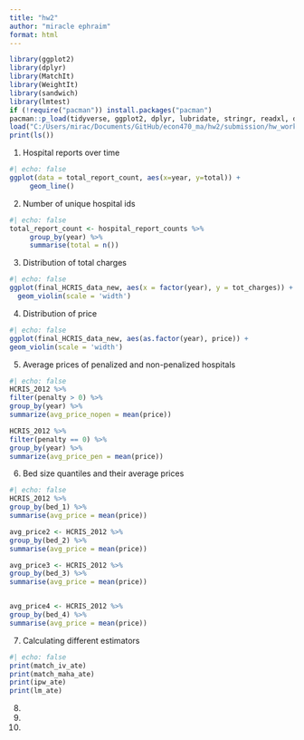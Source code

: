 ```yaml
---
title: "hw2"
author: "miracle ephraim"
format: html
---
```


```r
library(ggplot2)
library(dplyr)
library(MatchIt)
library(WeightIt)
library(sandwich)
library(lmtest)
if (!require("pacman")) install.packages("pacman")
pacman::p_load(tidyverse, ggplot2, dplyr, lubridate, stringr, readxl, data.table, gdata)
load("C:/Users/mirac/Documents/GitHub/econ470_ma/hw2/submission/hw_workspace.Rdata")
print(ls()) 

```

1. Hospital reports over time
```r
#| echo: false
ggplot(data = total_report_count, aes(x=year, y=total)) +
     geom_line()

```

2. Number of unique hospital ids
```r
#| echo: false
total_report_count <- hospital_report_counts %>%
     group_by(year) %>%
     summarise(total = n())

```

3. Distribution of total charges
```r
#| echo: false
ggplot(final_HCRIS_data_new, aes(x = factor(year), y = tot_charges)) +
  geom_violin(scale = 'width')

```

4. Distribution of price
```r
#| echo: false
ggplot(final_HCRIS_data_new, aes(as.factor(year), price)) +
geom_violin(scale = 'width')
```

5. Average prices of penalized and non-penalized hospitals
```r
#| echo: false
HCRIS_2012 %>%
filter(penalty > 0) %>%
group_by(year) %>%
summarize(avg_price_nopen = mean(price))

HCRIS_2012 %>%
filter(penalty == 0) %>%
group_by(year) %>%
summarize(avg_price_pen = mean(price))

```

6. Bed size quantiles and their average prices
```r
#| echo: false
HCRIS_2012 %>%
group_by(bed_1) %>%
summarise(avg_price = mean(price))

avg_price2 <- HCRIS_2012 %>%
group_by(bed_2) %>%
summarise(avg_price = mean(price))

avg_price3 <- HCRIS_2012 %>%
group_by(bed_3) %>%
summarise(avg_price = mean(price))


avg_price4 <- HCRIS_2012 %>%
group_by(bed_4) %>%
summarise(avg_price = mean(price))

```

7. Calculating different estimators
```r
#| echo: false
print(match_iv_ate)
print(match_maha_ate)
print(ipw_ate)
print(lm_ate)

```

8. 
9. 
10. 